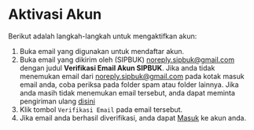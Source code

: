 
# Aktivasi Akun

Berikut adalah langkah-langkah untuk mengaktifkan akun:

1. Buka email yang digunakan untuk mendaftar akun.
2. Buka email yang dikirim oleh (SIPBUK) noreply.sipbuk@gmail.com dengan judul **Verifikasi Email Akun SIPBUK**.
   <Callout type="info">
     Jika anda tidak menemukan email dari noreply.sipbuk@gmail.com pada kotak
     masuk email anda, coba periksa pada folder spam atau folder lainnya. Jika
     anda masih tidak menemukan email tersebut, anda dapat meminta pengiriman
     ulang [disini](/register/resend-email-verification)
   </Callout>
3. Klik tombol `Verifikasi Email` pada email tersebut.
4. Jika email anda berhasil diverifikasi, anda dapat [Masuk](/login) ke akun anda.
